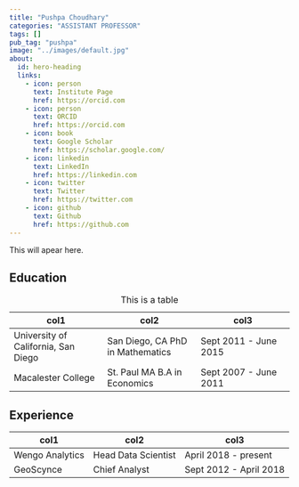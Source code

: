 ```yaml
---
title: "Pushpa Choudhary"
categories: "ASSISTANT PROFESSOR"
tags: []
pub_tag: "pushpa"
image: "../images/default.jpg"
about:
  id: hero-heading
  links:
    - icon: person
      text: Institute Page
      href: https://orcid.com
    - icon: person
      text: ORCID
      href: https://orcid.com
    - icon: book
      text: Google Scholar
      href: https://scholar.google.com/
    - icon: linkedin
      text: LinkedIn
      href: https://linkedin.com
    - icon: twitter
      text: Twitter
      href: https://twitter.com
    - icon: github
      text: Github
      href: https://github.com
---
```


::: {#hero-heading}
:::

This will apear here.

## Education

| col1                                | col2                             | col3                  |
|------------------------|------------------------|------------------------|
| University of California, San Diego | San Diego, CA PhD in Mathematics | Sept 2011 - June 2015 |
| Macalester College                  | St. Paul MA B.A in Economics     | Sept 2007 - June 2011 |
: This is a table


## Experience

| col1            | col2                | col3                   |
|-----------------|---------------------|------------------------|
| Wengo Analytics | Head Data Scientist | April 2018 - present   |
| GeoScynce       | Chief Analyst       | Sept 2012 - April 2018 |